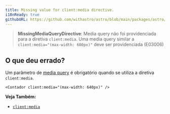 ```yaml
---
title: Missing value for client:media directive.
i18nReady: true
githubURL: https://github.com/withastro/astro/blob/main/packages/astro/src/core/errors/errors-data.ts
---
```


> **MissingMediaQueryDirective**: Media query não foi providenciada para a diretiva `client:media`. Uma media query similar a `client:media="(max-width: 600px)"` deve ser providenciada (E03006)

## O que deu errado?

Um parâmetro de [media query](https://developer.mozilla.org/pt-BR/docs/Web/CSS/Media_Queries/Using_media_queries) é obrigatório quando se utiliza a diretiva `client:media`.

```astro
<Contador client:media="(max-width: 640px)" />
```

**Veja Também:**
-  [`client:media`](/pt-br/reference/directives-reference/#clientmedia)


